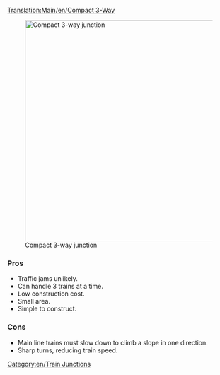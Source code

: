 [[Translation:Main/en/Compact 3-Way]]{{en/-}}{{junctionsmenu}}

[[File:en/Compact 3 way.png|thumb|500px|none|Compact 3-way junction]]

===Pros===
*Traffic jams unlikely.
*Can handle 3 trains at a time.
*Low construction cost.
*Small area.
*Simple to construct.

===Cons===
*Main line trains must slow down to climb a slope in one direction.
*Sharp turns, reducing train speed.

[[Category:en/Train Junctions]]